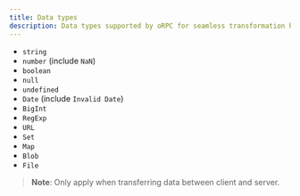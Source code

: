 ```yaml
---
title: Data types
description: Data types supported by oRPC for seamless transformation between client and server.
---
```


- `string`
- `number` (include `NaN`)
- `boolean`
- `null`
- `undefined`
- `Date` (include `Invalid Date`)
- `BigInt`
- `RegExp`
- `URL`
- `Set`
- `Map`
- `Blob`
- `File`

> **Note**: Only apply when transferring data between client and server.